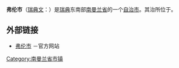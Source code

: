 {{Infobox Kommun|
fullname=Flens kommun|
coatofarms=[[Image:Flen_vapen.svg|100px]]|
county=[[南曼兰省|南曼兰省]]|
province=[[南曼兰|南曼兰]]|
capital={{link-en|弗伦|Flen}}|
map=[[Image:Flen_Municipality_in_Södermanland_County.png|200px]]|
arearank=第136名|
area=830.59|
arealand=722.04|
populationrank=第136名|
population=16,222|
densityrank=第164名|
populationdensity=22.5|
website=http://www.flen.se/|
footnotes=面积与人口统计数据来自[[瑞典统计局|瑞典统计局]]，截至2006年12月31日}}

'''弗伦市'''（[[瑞典文|瑞典文]]：{{lang|sv|''Flens kommun''}}）是[[瑞典|瑞典]]东南部[[南曼兰省|南曼兰省]]的一个[[瑞典自治市|自治市]]。其治所位于{{link-en|弗伦|Flen}}。

==外部链接==
*[http://www.flen.se/ 弗伦市] {{Wayback|url=http://www.flen.se/ |date=20210325114008 }}－官方网站

{{Södermanland County}}
{{Localities in Flen Municipality}}

{{coord|59|03|N|16|35|E|region:SE_type:adm2nd|display=title}}

[[Category:南曼兰省市镇|Category:南曼兰省市镇]]